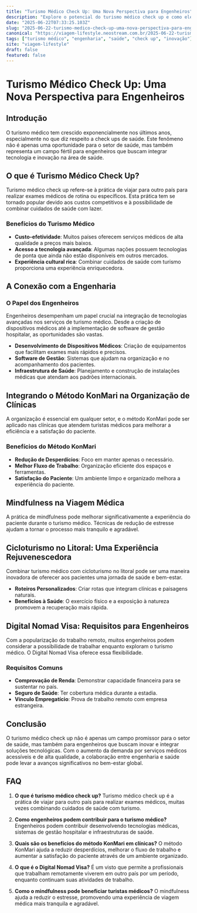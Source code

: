 ```yaml
---
title: "Turismo Médico Check Up: Uma Nova Perspectiva para Engenheiros"
description: "Explore o potencial do turismo médico check up e como ele se integra com a engenharia para oferecer soluções inovadoras em saúde."
date: "2025-06-22T07:33:25.103Z"
slug: "2025-06-22-turismo-medico-check-up-uma-nova-perspectiva-para-engenheiros"
canonical: "https://viagem-lifestyle.neostream.com.br/2025-06-22-turismo-medico-check-up-uma-nova-perspectiva-para-engenheiros"
tags: ["turismo médico", "engenharia", "saúde", "check up", "inovação"]
site: "viagem-lifestyle"
draft: false
featured: false
---
```


# Turismo Médico Check Up: Uma Nova Perspectiva para Engenheiros

## Introdução

O turismo médico tem crescido exponencialmente nos últimos anos, especialmente no que diz respeito a check ups de saúde. Este fenômeno não é apenas uma oportunidade para o setor de saúde, mas também representa um campo fértil para engenheiros que buscam integrar tecnologia e inovação na área de saúde.

## O que é Turismo Médico Check Up?

Turismo médico check up refere-se à prática de viajar para outro país para realizar exames médicos de rotina ou específicos. Esta prática tem se tornado popular devido aos custos competitivos e à possibilidade de combinar cuidados de saúde com lazer.

### Benefícios do Turismo Médico

- **Custo-efetividade**: Muitos países oferecem serviços médicos de alta qualidade a preços mais baixos.
- **Acesso a tecnologia avançada**: Algumas nações possuem tecnologias de ponta que ainda não estão disponíveis em outros mercados.
- **Experiência cultural rica**: Combinar cuidados de saúde com turismo proporciona uma experiência enriquecedora.

## A Conexão com a Engenharia

### O Papel dos Engenheiros

Engenheiros desempenham um papel crucial na integração de tecnologias avançadas nos serviços de turismo médico. Desde a criação de dispositivos médicos até a implementação de software de gestão hospitalar, as oportunidades são vastas.

- **Desenvolvimento de Dispositivos Médicos**: Criação de equipamentos que facilitam exames mais rápidos e precisos.
- **Software de Gestão**: Sistemas que ajudam na organização e no acompanhamento dos pacientes.
- **Infraestrutura de Saúde**: Planejamento e construção de instalações médicas que atendam aos padrões internacionais.

## Integrando o Método KonMari na Organização de Clínicas

A organização é essencial em qualquer setor, e o método KonMari pode ser aplicado nas clínicas que atendem turistas médicos para melhorar a eficiência e a satisfação do paciente.

### Benefícios do Método KonMari

- **Redução de Desperdícios**: Foco em manter apenas o necessário.
- **Melhor Fluxo de Trabalho**: Organização eficiente dos espaços e ferramentas.
- **Satisfação do Paciente**: Um ambiente limpo e organizado melhora a experiência do paciente.

## Mindfulness na Viagem Médica

A prática de mindfulness pode melhorar significativamente a experiência do paciente durante o turismo médico. Técnicas de redução de estresse ajudam a tornar o processo mais tranquilo e agradável.

## Cicloturismo no Litoral: Uma Experiência Rejuvenescedora

Combinar turismo médico com cicloturismo no litoral pode ser uma maneira inovadora de oferecer aos pacientes uma jornada de saúde e bem-estar.

- **Roteiros Personalizados**: Criar rotas que integram clínicas e paisagens naturais.
- **Benefícios à Saúde**: O exercício físico e a exposição à natureza promovem a recuperação mais rápida.

## Digital Nomad Visa: Requisitos para Engenheiros

Com a popularização do trabalho remoto, muitos engenheiros podem considerar a possibilidade de trabalhar enquanto exploram o turismo médico. O Digital Nomad Visa oferece essa flexibilidade.

### Requisitos Comuns

- **Comprovação de Renda**: Demonstrar capacidade financeira para se sustentar no país.
- **Seguro de Saúde**: Ter cobertura médica durante a estadia.
- **Vínculo Empregatício**: Prova de trabalho remoto com empresa estrangeira.

## Conclusão

O turismo médico check up não é apenas um campo promissor para o setor de saúde, mas também para engenheiros que buscam inovar e integrar soluções tecnológicas. Com o aumento da demanda por serviços médicos acessíveis e de alta qualidade, a colaboração entre engenharia e saúde pode levar a avanços significativos no bem-estar global.

## FAQ

1. **O que é turismo médico check up?**
   Turismo médico check up é a prática de viajar para outro país para realizar exames médicos, muitas vezes combinando cuidados de saúde com turismo.

2. **Como engenheiros podem contribuir para o turismo médico?**
   Engenheiros podem contribuir desenvolvendo tecnologias médicas, sistemas de gestão hospitalar e infraestruturas de saúde.

3. **Quais são os benefícios do método KonMari em clínicas?**
   O método KonMari ajuda a reduzir desperdícios, melhorar o fluxo de trabalho e aumentar a satisfação do paciente através de um ambiente organizado.

4. **O que é o Digital Nomad Visa?**
   É um visto que permite a profissionais que trabalham remotamente viverem em outro país por um período, enquanto continuam suas atividades de trabalho.

5. **Como o mindfulness pode beneficiar turistas médicos?**
   O mindfulness ajuda a reduzir o estresse, promovendo uma experiência de viagem médica mais tranquila e agradável.